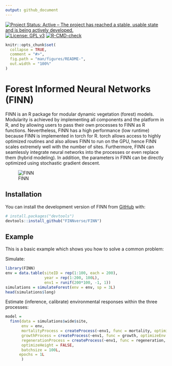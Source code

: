 ```yaml
---
output: github_document
---
```


<!-- badges: start -->
[![Project Status: Active -- The project has reached a stable, usable state and is being actively developed.](http://www.repostatus.org/badges/latest/active.svg)](http://www.repostatus.org/#active) [![License: GPL v3](https://img.shields.io/badge/License-GPL%20v3-blue.svg)](https://www.gnu.org/licenses/gpl-3.0) [![R-CMD-check](https://github.com/FINNverse/FINN/actions/workflows/R-CMD-check.yaml/badge.svg)](https://github.com/FINNverse/FINN/actions/workflows/R-CMD-check.yaml)
<!-- badges: end -->

<!-- README.md is generated from README.Rmd. Please edit that file -->

```r
knitr::opts_chunk$set(
  collapse = TRUE,
  comment = "#>",
  fig.path = "man/figures/README-",
  out.width = "100%"
)
```

# Forest Informed Neural Networks (FINN)
FINN is an R package for modular dynamic vegetation (forest) models. Modularity is achieved by implementing all components and the platform in R, and by allowing users to pass their own processes to FINN as R functions. Nevertheless, FINN has a high performance (low runtime) because FINN is implemented in torch for R. torch allows access to highly optimized routines and also allows FINN to run on the GPU, hence FINN scales extremely well with the number of sites. Furthermore, FINN can seamlessly integrate neural networks into the processes or even replace them (hybrid modeling). In addition, the parameters in FINN can be directly optimized using stochastic gradient descent.



![FINN](vignettes/annimated-plots/combined_iterations.gif)




## Installation

You can install the development version of FINN from [GitHub](https://github.com/) with:

``` r
# install.packages("devtools")
devtools::install_github("FINNverse/FINN")
```

## Example

This is a basic example which shows you how to solve a common problem:

Simulate:
```r
library(FINN)
env = data.table(siteID = rep(1:100, each = 200),
                 year = rep(1:200, 100L),
                 env1 = runif(200*100, -1, 1))
simulations = simulateForest(env = env, sp = 3L)
head(simulations$long)
```

Estimate (inference, calibrate) environmental responses within the three processes:

```r
model = 
  finn(data = simulations$wide$site,
       env = env,
       mortalityProcess = createProcess(~env1, func = mortality, optimizeEnv = TRUE, optimizeSpecies = FALSE),
       growthProcess = createProcess(~env1, func = growth, optimizeEnv = TRUE, optimizeSpecies = FALSE),
       regenerationProcess = createProcess(~env1, func = regeneration, optimizeEnv = TRUE, optimizeSpecies = FALSE),
       optimizeHeight = FALSE,
       batchsize = 100L,
      epochs = 1L
       )
```


